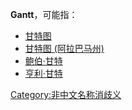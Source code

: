 '''Gantt'''，可能指：

* [[甘特图|甘特图]]
* [[甘特图_(阿拉巴马州)|甘特图 (阿拉巴马州)]]
* [[鲍伯·甘特|鲍伯·甘特]]
* [[亨利·甘特|亨利·甘特]]

{{disambig}}

[[Category:非中文名称消歧义|Category:非中文名称消歧义]]
